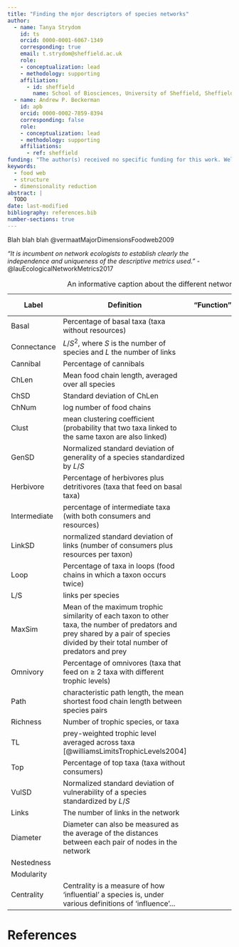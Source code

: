 ```yaml
---
title: "Finding the mjor descriptors of species networks"
author:
  - name: Tanya Strydom
    id: ts
    orcid: 0000-0001-6067-1349
    corresponding: true
    email: t.strydom@sheffield.ac.uk
    role: 
    - conceptualization: lead
    - methodology: supporting
    affiliation:
      - id: sheffield
        name: School of Biosciences, University of Sheffield, Sheffield, UK
  - name: Andrew P. Beckerman
    id: apb
    orcid: 0000-0002-7859-8394
    corresponding: false
    role: 
    - conceptualization: lead
    - methodology: supporting
    affiliations:
      - ref: sheffield
funding: "The author(s) received no specific funding for this work. Well they did I just haven't done the homework"
keywords:
  - food web
  - structure
  - dimensionality reduction
abstract: |
  TODO
date: last-modified
bibliography: references.bib
number-sections: true
---
```


Blah blah blah @vermaatMajorDimensionsFoodweb2009

*"It is incumbent on network ecologists to establish clearly the independence and uniqueness of the descriptive metrics used."* - @lauEcologicalNetworkMetrics2017

| Label | Definition | "Function" | Reference (for maths), can make footnotes probs |
|--------------|-----------------------------|--------------|--------------|
| Basal | Percentage of basal taxa (taxa without resources) |  |  |
| Connectance | $L/S^2$, where $S$ is the number of species and $L$ the number of links |  |  |
| Cannibal | Percentage of cannibals |  |  |
| ChLen | Mean food chain length, averaged over all species |  |  |
| ChSD | Standard deviation of ChLen |  |  |
| ChNum | log number of food chains |  |  |
| Clust | mean clustering coefficient (probability that two taxa linked to the same taxon are also linked) |  |  |
| GenSD | Normalized standard deviation of generality of a species standardized by $L/S$ |  |  |
| Herbivore | Percentage of herbivores plus detritivores (taxa that feed on basal taxa) |  |  |
| Intermediate | percentage of intermediate taxa (with both consumers and resources) |  |  |
| LinkSD | normalized standard deviation of links (number of consumers plus resources per taxon) |  |  |
| Loop | Percentage of taxa in loops (food chains in which a taxon occurs twice) |  |  |
| L/S | links per species |  |  |
| MaxSim | Mean of the maximum trophic similarity of each taxon to other taxa, the number of predators and prey shared by a pair of species divided by their total number of predators and prey |  |  |
| Omnivory | Percentage of omnivores (taxa that feed on $\geq$ 2 taxa with different trophic levels) |  |  |
| Path | characteristic path length, the mean shortest food chain length between species pairs |  |  |
| Richness | Number of trophic species, or taxa |  |  |
| TL | prey-weighted trophic level averaged across taxa [@williamsLimitsTrophicLevels2004] |  |  |
| Top | Percentage of top taxa (taxa without consumers) |  |  |
| VulSD | Normalized standard deviation of vulnerability of a species standardized by $L/S$ |  |  |
| Links | The number of links in the network |  |  |
| Diameter | Diameter can also be measured as the average of the distances between each pair of nodes in the network |  | @delmasAnalysingEcologicalNetworks2019 |
| Nestedness |  |  |  |
| Modularity |  |  |  |
| Centrality | Centrality is a measure of how ‘influential’ a species is, under various definitions of ‘influence’... |  |  |

: An informative caption about the different network properties {#tbl-properties}

# References {.unnumbered}

::: {#refs}
:::